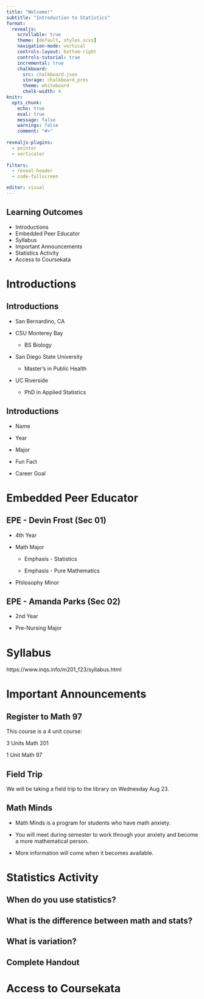 ```yaml
---
title: "Welcome!"
subtitle: "Introduction to Statistics"
format:
  revealjs:
    scrollable: true
    theme: [default, styles.scss]
    navigation-mode: vertical
    controls-layout: bottom-right
    controls-tutorial: true
    incremental: true 
    chalkboard:
      src: chalkboard.json
      storage: chalkboard_pres
      theme: whiteboard
      chalk-width: 4
knitr:
  opts_chunk: 
    echo: true
    eval: true
    message: false
    warnings: false
    comment: "#>" 
    
revealjs-plugins:
  - pointer
  - verticator
  
filters: 
  - reveal-header
  - code-fullscreen

editor: visual
---
```


## Learning Outcomes

-   Introductions
-   Embedded Peer Educator
-   Syllabus
-   Important Announcements
-   Statistics Activity
-   Access to Coursekata

# Introductions

## Introductions

-   San Bernardino, CA

-   CSU Monterey Bay

    -   BS Biology

-   San Diego State University

    -   Master's in Public Health

-   UC Riverside

    -   PhD in Applied Statistics

## Introductions

::: nonincremental
-   Name

-   Year

-   Major

-   Fun Fact

-   Career Goal
:::

# Embedded Peer Educator

## EPE - Devin Frost (Sec 01)

-   4th Year

-   Math Major

    -   Emphasis - Statistics

    -   Emphasis - Pure Mathematics

-   Philosophy Minor

## EPE - Amanda Parks (Sec 02)

-   2nd Year

-   Pre-Nursing Major

# Syllabus

https://www.inqs.info/m201_f23/syllabus.html

# Important Announcements

## Register to Math 97

This course is a 4 unit course:

3 Units Math 201

1 Unit Math 97

## Field Trip

We will be taking a field trip to the library on Wednesday Aug 23.

## Math Minds

-   Math Minds is a program for students who have math anxiety.

-   You will meet during semester to work through your anxiety and become a more mathematical person.

-   More information will come when it becomes available.

# Statistics Activity

## When do you use statistics?

## What is the difference between math and stats?

## What is variation?

## Complete Handout

# Access to Coursekata
